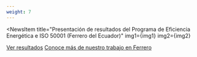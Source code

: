 ```yaml
---
weight: 7
---
```



<NewsItem
  title="Presentación de resultados del Programa de Eficiencia Energética e ISO 50001 (Ferrero del Ecuador)"
  img1={img1}
  img2={img2}
>
  <a class="button blue-background  blue-background-hoover" href={doc}>Ver resultados</a>
  <a class="button blue-background  blue-background-hoover" href="/proyectos/ferrero">Conoce más de nuestro trabajo en Ferrero</a>
</NewsItem>
